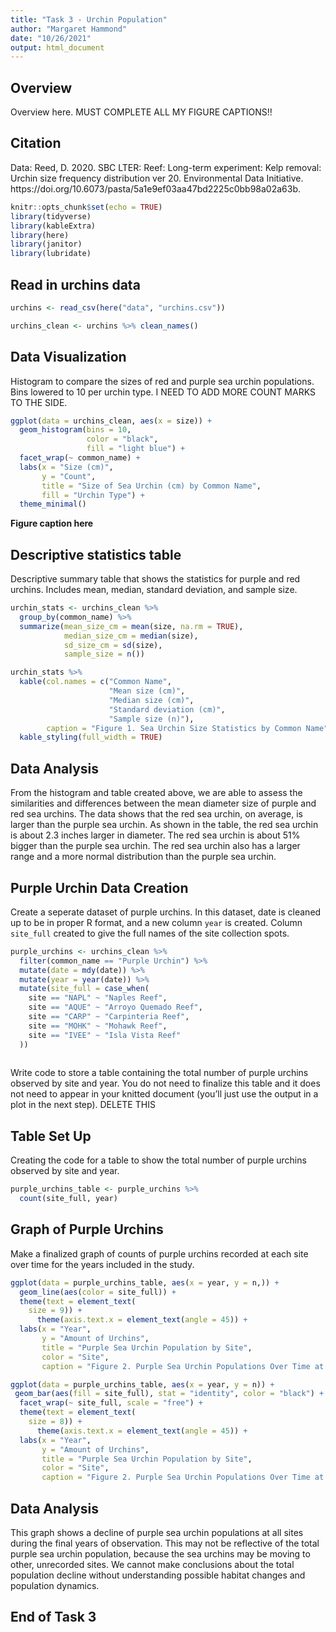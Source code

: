 ```yaml
---
title: "Task 3 - Urchin Population"
author: "Margaret Hammond"
date: "10/26/2021"
output: html_document
---
```


## Overview
Overview here. MUST COMPLETE ALL MY FIGURE CAPTIONS!!

## Citation
Data: Reed, D. 2020. SBC LTER: Reef: Long-term experiment: Kelp removal: Urchin size frequency distribution ver 20. Environmental Data Initiative. https://doi.org/10.6073/pasta/5a1e9ef03aa47bd2225c0bb98a02a63b. 


```r
knitr::opts_chunk$set(echo = TRUE)
library(tidyverse)
library(kableExtra)
library(here)
library(janitor)
library(lubridate)
```

## Read in urchins data

```r
urchins <- read_csv(here("data", "urchins.csv"))

urchins_clean <- urchins %>% clean_names()
```

## Data Visualization

Histogram to compare the sizes of red and purple sea urchin populations. Bins lowered to 10 per urchin type. I NEED TO ADD MORE COUNT MARKS TO THE SIDE.

```r

ggplot(data = urchins_clean, aes(x = size)) +
  geom_histogram(bins = 10,
                 color = "black",
                 fill = "light blue") + 
  facet_wrap(~ common_name) +
  labs(x = "Size (cm)",
       y = "Count",
       title = "Size of Sea Urchin (cm) by Common Name",
       fill = "Urchin Type") +
  theme_minimal()
```
**Figure caption here**


## Descriptive statistics table

Descriptive summary table that shows the statistics for purple and red urchins. Includes mean, median, standard deviation, and sample size. 



```r
urchin_stats <- urchins_clean %>% 
  group_by(common_name) %>% 
  summarize(mean_size_cm = mean(size, na.rm = TRUE), 
            median_size_cm = median(size), 
            sd_size_cm = sd(size),
            sample_size = n())

urchin_stats %>% 
  kable(col.names = c("Common Name",
                      "Mean size (cm)", 
                      "Median size (cm)",
                      "Standard deviation (cm)",
                      "Sample size (n)"),
        caption = "Figure 1. Sea Urchin Size Statistics by Common Name") %>% 
  kable_styling(full_width = TRUE) 

```



## Data Analysis
From the histogram and table created above, we are able to assess the similarities and differences between the mean diameter size of purple and red sea urchins. The data shows that the red sea urchin, on average, is larger than the purple sea urchin. As shown in the table, the red sea urchin is about 2.3 inches larger in diameter. The red sea urchin is about 51% bigger than the purple sea urchin. The red sea urchin also has a larger range and a more normal distribution than the purple sea urchin. 


## Purple Urchin Data Creation
Create a seperate dataset of purple urchins. In this dataset, date is cleaned up to be in proper R format, and a new column `year` is created. Column `site_full` created to give the full names of the site collection spots. 

```r
purple_urchins <- urchins_clean %>% 
  filter(common_name == "Purple Urchin") %>% 
  mutate(date = mdy(date)) %>% 
  mutate(year = year(date)) %>% 
  mutate(site_full = case_when(
    site == "NAPL" ~ "Naples Reef",
    site == "AQUE" ~ "Arroyo Quemado Reef",
    site == "CARP" ~ "Carpinteria Reef",
    site == "MOHK" ~ "Mohawk Reef",
    site == "IVEE" ~ "Isla Vista Reef"
  ))
  
```

Write code to store a table containing the total number of purple urchins observed by site and year. You do not need to finalize this table and it does not need to appear in your knitted document (you’ll just use the output in a plot in the next step). DELETE THIS

## Table Set Up
Creating the code for a table to show the total number of purple urchins observed by site and year. 

```r
purple_urchins_table <- purple_urchins %>% 
  count(site_full, year) 

```


## Graph of Purple Urchins
Make a finalized graph of counts of purple urchins recorded at each site over time for the years included in the study. 

```r

ggplot(data = purple_urchins_table, aes(x = year, y = n,)) +
  geom_line(aes(color = site_full)) +
  theme(text = element_text(
    size = 9)) +
      theme(axis.text.x = element_text(angle = 45)) +
  labs(x = "Year",
       y = "Amount of Urchins",
       title = "Purple Sea Urchin Population by Site",
       color = "Site",
       caption = "Figure 2. Purple Sea Urchin Populations Over Time at 5 sites") 

ggplot(data = purple_urchins_table, aes(x = year, y = n)) +
 geom_bar(aes(fill = site_full), stat = "identity", color = "black") +
  facet_wrap(~ site_full, scale = "free") +
  theme(text = element_text(
    size = 8)) +
      theme(axis.text.x = element_text(angle = 45)) +
  labs(x = "Year",
       y = "Amount of Urchins",
       title = "Purple Sea Urchin Population by Site",
       color = "Site",
       caption = "Figure 2. Purple Sea Urchin Populations Over Time at 5 sites") 

```


## Data Analysis

This graph shows a decline of purple sea urchin populations at all sites during the final years of observation. This may not be reflective of the total purple sea urchin population, because the sea urchins may be moving to other, unrecorded sites. We cannot make conclusions about the total population decline without understanding possible habitat changes and population dynamics. 


## End of Task 3



